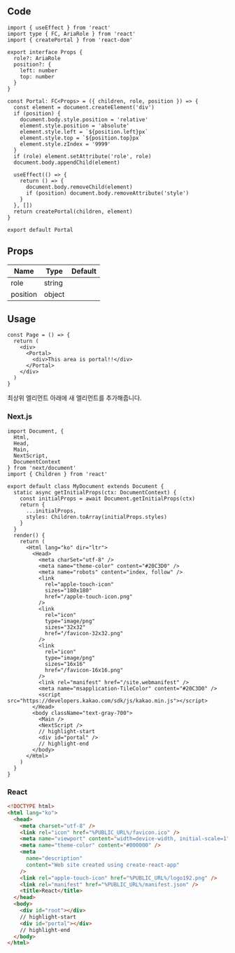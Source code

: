 
## Code

```tsx title="components/Portal/index.tsx"
import { useEffect } from 'react'
import type { FC, AriaRole } from 'react'
import { createPortal } from 'react-dom'

export interface Props {
  role?: AriaRole
  position?: {
    left: number
    top: number
  }
}

const Portal: FC<Props> = ({ children, role, position }) => {
  const element = document.createElement('div')
  if (position) {
    document.body.style.position = 'relative'
    element.style.position = 'absolute'
    element.style.left = `${position.left}px`
    element.style.top = `${position.top}px`
    element.style.zIndex = '9999'
  }
  if (role) element.setAttribute('role', role)
  document.body.appendChild(element)

  useEffect(() => {
    return () => {
      document.body.removeChild(element)
      if (position) document.body.removeAttribute('style')
    }
  }, [])
  return createPortal(children, element)
}

export default Portal
```

## Props

| Name     | Type   | Default |
| -------- | ------ | ------- |
| role     | string |         |
| position | object |         |

## Usage

```tsx
const Page = () => {
  return (
    <div>
      <Portal>
        <div>This area is portal!!</div>
      </Portal>
    </div>
  )
}
```

최상위 엘리먼트 아래에 새 엘리먼트를 추가해줍니다.

### Next.js

```tsx title="pages/_document.tsx"
import Document, {
  Html,
  Head,
  Main,
  NextScript,
  DocumentContext
} from 'next/document'
import { Children } from 'react'

export default class MyDocument extends Document {
  static async getInitialProps(ctx: DocumentContext) {
    const initialProps = await Document.getInitialProps(ctx)
    return {
      ...initialProps,
      styles: Children.toArray(initialProps.styles)
    }
  }
  render() {
    return (
      <Html lang="ko" dir="ltr">
        <Head>
          <meta charSet="utf-8" />
          <meta name="theme-color" content="#20C3D0" />
          <meta name="robots" content="index, follow" />
          <link
            rel="apple-touch-icon"
            sizes="180x180"
            href="/apple-touch-icon.png"
          />
          <link
            rel="icon"
            type="image/png"
            sizes="32x32"
            href="/favicon-32x32.png"
          />
          <link
            rel="icon"
            type="image/png"
            sizes="16x16"
            href="/favicon-16x16.png"
          />
          <link rel="manifest" href="/site.webmanifest" />
          <meta name="msapplication-TileColor" content="#20C3D0" />
          <script src="https://developers.kakao.com/sdk/js/kakao.min.js"></script>
        </Head>
        <body className="text-gray-700">
          <Main />
          <NextScript />
          // highlight-start
          <div id="portal" />
          // highlight-end
        </body>
      </Html>
    )
  }
}
```

### React

```html title="public/index.html"
<!DOCTYPE html>
<html lang="ko">
  <head>
    <meta charset="utf-8" />
    <link rel="icon" href="%PUBLIC_URL%/favicon.ico" />
    <meta name="viewport" content="width=device-width, initial-scale=1" />
    <meta name="theme-color" content="#000000" />
    <meta
      name="description"
      content="Web site created using create-react-app"
    />
    <link rel="apple-touch-icon" href="%PUBLIC_URL%/logo192.png" />
    <link rel="manifest" href="%PUBLIC_URL%/manifest.json" />
    <title>React</title>
  </head>
  <body>
    <div id="root"></div>
    // highlight-start
    <div id="portal"></div>
    // highlight-end
  </body>
</html>
```
